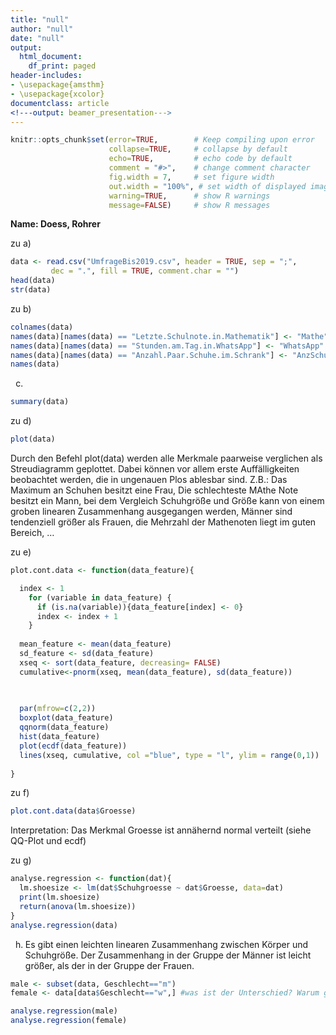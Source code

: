 ```yaml
---
title: "null"
author: "null"
date: "null"
output:
  html_document:
    df_print: paged
header-includes:
- \usepackage{amsthm}
- \usepackage{xcolor}
documentclass: article
<!---output: beamer_presentation--->
---
```






<!--- Below are global settings for knitr. You can override any of them by adding the changes to individual chunks --->

```r
knitr::opts_chunk$set(error=TRUE,        # Keep compiling upon error
                      collapse=TRUE,     # collapse by default
                      echo=TRUE,         # echo code by default
                      comment = "#>",    # change comment character
                      fig.width = 7,     # set figure width
                      out.width = "100%", # set width of displayed images
                      warning=TRUE,      # show R warnings
                      message=FALSE)     # show R messages
```


<!--- Solution Region --->
<style>
#solution {
  background-color: #8FBC8F;
  border-style: solid;
  border-color: blue;
  margin-left: 20px;
  margin-bottom: 15px;
  padding: 5px;
}
</style>



<!---**Wintersemester 2017 |Studiengang Data Science | Hochschule Darmstadt **--->




\theoremstyle{break}
\newtheorem{auf}{Aufgabe}

\newcommand{\R}{{\sffamily R} }

\begin{centering}
%\vspace{-2 cm}
\Huge
{\bf ?bung 9}\\
\Large
Explorative Datenanalyse und Visualisierung\\
\normalsize
Wintersemester 2019\\
S. D?hler (FBMN, h\_da)\\
\end{centering}


\hrulefill

**Name: Doess, Rohrer**


\hrulefill


\setcounter{auf}{20} 
\begin{auf}
In der Datei {\ttfamily UmfrageBis2019.csv} finden Sie (bereinigte) Daten, die von den aktuellen und bisherigen BesucherInnen der EDA-Veranstaltung erhoben wurden.
\begin{itemize}
    \item[a)] Laden Sie die Daten und lassen Sie sich die ersten Datens?tze mit dem {\ttfamily head}-Befehl anzeigen. Verschaffen Sie sich einen ?berblick ?ber die Struktur der Daten mit dem {\ttfamily str}-Befehl. Nennen Sie den Datensatz {\ttfamily data}.
    \item[b)] Einige Spaltennamen sind sehr lang und daher unpraktisch zu handhaben. Benennen Sie die Spalten , {\ttfamily Letzte. Schulnote....}, {\ttfamily Stunden.am.Tag...} bzw.  {\ttfamily Anzahl.Paar.Schuhe...} um in {\ttfamily Mathe}, {\ttfamily WhatsApp}, {\ttfamily AnzSchuhe} bzw. und lassen Sie sich den header des neuen datensatzes anzeigen.
    \item[c)] Erzeugen Sie 5-point summaries f?r alle Merkmale.
    \item[d)] Was passiert, wenn man {\ttfamily plot(data)} eingibt?
    \item[e)] Definieren Sie eine Funktion {\ttfamily plot.cont.data}, die als Argument einen Datensatz {\ttfamily dat} eines stetigen Merkmals nimmt und einen grafischen Outpunkt in Form eines 2x2 Grafikpanels liefert, der folgende Grafiken enth?lt:
    \begin{itemize}
          \item Boxplot
          \item QQ-Plot
          \item Histogramm mit Dichtefunktion der angepassten Normalverteilung
          \item Empirische Verteilungsfunktion mit Verteilungsfunktion der angepassten Normalverteilung.
    \end{itemize}
    \item[f)] Wenden Sie {\ttfamily plot.cont.data} auf das Merkmal {\ttfamily Groesse} an und interpretieren Sie das Ergebnis.
    \item[g)] Definieren Sie eine Funktion {\ttfamily analyse.regression}, die als Argument einen Teil-Datensatz {\ttfamily dat} des gesamten Datensatzes nimmt und eine Regression von {\ttfamily Groesse} auf {\ttfamily Schuhgroesse} durchf?hrt. Als Ausgabe sollen das lm-Objekt und die ANOVA-Tabelle zur?ckgegeben werden.
    \item[h)] Wenden Sie {\ttfamily analyse.regression} auf die gesamte Stichprobe, sowie jeweils auf die m?nnlichen und weiblichen Teilnehmer an und interpretieren Sie die Ergebnisse. Um Teile der Gesamtstichprobe auszuw?hlen k?nnen Sie den {\ttfamily subset}-Befehl verwenden.
    \item[i)] Analysieren Sie K?rpergr??e in Abh?ngigkeit von der Haarfarbe durch mehrere Boxplots in einer Grafik. Was erscheint besonders? Untersuchen Sie die Daten ggf. genauer, um den Grund zu erkennen. 
    \end{itemize}
\end{auf}
   
\paragraph{L?sung} <!---Hier Schreiben Sie--->
zu a)

```r
data <- read.csv("UmfrageBis2019.csv", header = TRUE, sep = ";", 
         dec = ".", fill = TRUE, comment.char = "")
head(data)
str(data)
```
zu b)

```r
colnames(data)
names(data)[names(data) == "Letzte.Schulnote.in.Mathematik"] <- "Mathe"
names(data)[names(data) == "Stunden.am.Tag.in.WhatsApp"] <- "WhatsApp"
names(data)[names(data) == "Anzahl.Paar.Schuhe.im.Schrank"] <- "AnzSchuhe"
names(data)
```
c)
```r
summary(data)
```
zu d)

```r
plot(data)
```
Durch den Befehl plot(data) werden alle Merkmale paarweise verglichen als Streudiagramm geplottet. Dabei können vor allem erste Auffälligkeiten beobachtet werden, die in ungenauen Plos ablesbar sind. Z.B.: Das Maximum an Schuhen besitzt eine Frau, Die schlechteste MAthe Note besitzt ein Mann, bei dem Vergleich Schuhgröße und Größe kann von einem groben linearen Zusammenhang ausgegangen werden, Männer sind tendenziell größer als Frauen, die Mehrzahl der Mathenoten liegt im guten Bereich, ...

zu e)

```r
plot.cont.data <- function(data_feature){

  index <- 1
    for (variable in data_feature) {
      if (is.na(variable)){data_feature[index] <- 0}
      index <- index + 1
    }
  
  mean_feature <- mean(data_feature)
  sd_feature <- sd(data_feature)
  xseq <- sort(data_feature, decreasing= FALSE)
  cumulative<-pnorm(xseq, mean(data_feature), sd(data_feature))

  
  
  par(mfrow=c(2,2))
  boxplot(data_feature)
  qqnorm(data_feature)
  hist(data_feature)
  plot(ecdf(data_feature))
  lines(xseq, cumulative, col ="blue", type = "l", ylim = range(0,1))
  
}

```
zu f)

```r
plot.cont.data(data$Groesse)
```

Interpretation: Das Merkmal Groesse ist annähernd normal verteilt (siehe QQ-Plot und ecdf)

zu g)
```r
analyse.regression <- function(dat){
  lm.shoesize <- lm(dat$Schuhgroesse ~ dat$Groesse, data=dat)
  print(lm.shoesize)
  return(anova(lm.shoesize))
}
analyse.regression(data)
```

h)
Es gibt einen leichten linearen Zusammenhang zwischen Körper und Schuhgröße. Der Zusammenhang in der Gruppe der Männer ist leicht größer, als der in der Gruppe der Frauen.
```r
male <- subset(data, Geschlecht=="m")
female <- data[data$Geschlecht=="w",] #was ist der Unterschied? Warum gibts die subset Methode, wenn auch einfache Selektoren funktionieren?

analyse.regression(male)
analyse.regression(female)
```

\paragraph{Anmerkungen/Korrektur} <!---Hier schreibt der Tutor--->

\textcolor{gray}{\hrulefill}

